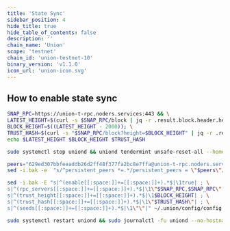 ```yaml
---
title: 'State Sync'
sidebar_position: 4
hide_title: true
hide_table_of_contents: false
description: ''
chain_name: 'Union'
scope: 'testnet'
chain_id: 'union-testnet-10'
binary_version: 'v1.1.0'
icon_url: 'union-icon.svg'
---
```



<PageTitle
  iconUrl="img/union-icon.svg"
  title="Union State Sync"
  chainId="union-testnet-10"
  version="v1.1.0"
/>

## How to enable state sync

```bash
SNAP_RPC=https://union-t-rpc.noders.services:443 && \
LATEST_HEIGHT=$(curl -s $SNAP_RPC/block | jq -r .result.block.header.height); \
BLOCK_HEIGHT=$((LATEST_HEIGHT - 2000)); \
TRUST_HASH=$(curl -s "$SNAP_RPC/block?height=$BLOCK_HEIGHT" | jq -r .result.block_id.hash) && \
echo $LATEST_HEIGHT $BLOCK_HEIGHT $TRUST_HASH
```

```bash
sudo systemctl stop uniond && uniond tendermint unsafe-reset-all --home ~/.union --keep-addr-book
```

```bash
peers="629ed307bbfeeaddb26d2ff48f377fa2bc8e7ffa@union-t-rpc.noders.services:22656"
sed -i.bak -e  "s/^persistent_peers *=.*/persistent_peers = \"$peers\"/" ~/.union/config/config.toml
```

```bash
sed -i.bak -E "s|^(enable[[:space:]]+=[[:space:]]+).*$|\1true| ; \
s|^(rpc_servers[[:space:]]+=[[:space:]]+).*$|\1\"$SNAP_RPC,$SNAP_RPC\"| ; \
s|^(trust_height[[:space:]]+=[[:space:]]+).*$|\1$BLOCK_HEIGHT| ; \
s|^(trust_hash[[:space:]]+=[[:space:]]+).*$|\1\"$TRUST_HASH\"| ; \
s|^(seeds[[:space:]]+=[[:space:]]+).*$|\1\"\"|" ~/.union/config/config.toml
```

```bash
sudo systemctl restart uniond && sudo journalctl -fu uniond --no-hostname -o cat
```
